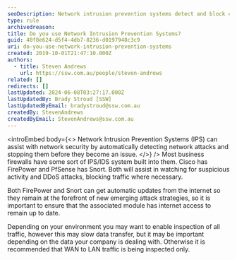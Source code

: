 ```yaml
---
seoDescription: Network intrusion prevention systems detect and block cyber attacks in real-time, safeguarding your business from data breaches and downtime.
type: rule
archivedreason:
title: Do you use Network Intrusion Prevention Systems?
guid: 40f8e624-d5f4-4db7-8236-d0197948c3c9
uri: do-you-use-network-intrusion-prevention-systems
created: 2019-10-01T21:47:10.000Z
authors:
  - title: Steven Andrews
    url: https://ssw.com.au/people/steven-andrews
related: []
redirects: []
lastUpdated: 2024-06-08T03:27:17.000Z
lastUpdatedBy: Brady Stroud [SSW]
lastUpdatedByEmail: bradystroud@ssw.com.au
createdBy: StevenAndrews
createdByEmail: StevenAndrews@ssw.com.au
---
```


<introEmbed
  body={<>
Network Intrusion Prevention Systems (IPS) can assist with network security by automatically detecting network attacks and stopping them before they become an issue.
  </>}
/>
Most business firewalls have some sort of IPS/IDS system built into them. Cisco has FirePower and PfSense has Snort. Both will assist in watching for suspicious activity and DDoS attacks, blocking traffic where necessary.

Both FirePower and Snort can get automatic updates from the internet so they remain at the forefront of new emerging attack strategies, so it is important to ensure that the associated module has internet access to remain up to date.

Depending on your environment you may want to enable inspection of all traffic, however this may slow data transfer, but it may be important depending on the data your company is dealing with. Otherwise it is recommended that WAN to LAN traffic is being inspected only.
